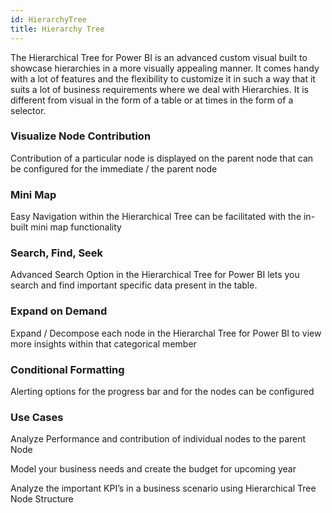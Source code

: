 ```yaml
---
id: HierarchyTree
title: Hierarchy Tree
---
```



The Hierarchical Tree for Power BI is an advanced custom visual built to showcase hierarchies in a more visually appealing manner. 
It comes handy with a lot of features and the flexibility to customize it in such a way that it suits a lot of business requirements where we deal with Hierarchies. 
It is different from visual in the form of a table or at times in the form of a selector.

### Visualize Node Contribution
Contribution of a particular node is displayed on the parent node that can be configured for the immediate / the parent node

### Mini Map
Easy Navigation within the Hierarchical Tree can be facilitated with the in- built mini map functionality

### Search, Find, Seek
Advanced Search Option in the Hierarchical Tree for Power BI lets you search and find important specific data present in the table.

### Expand on Demand
Expand / Decompose each node in the Hierarchal Tree for Power BI to view more insights within that categorical member

### Conditional Formatting
Alerting options for the progress bar and for the nodes can be configured 

### Use Cases

Analyze Performance and contribution of individual nodes to the parent Node

Model your business needs and create the budget for upcoming year

Analyze the important KPI’s in a business scenario using Hierarchical Tree Node Structure

